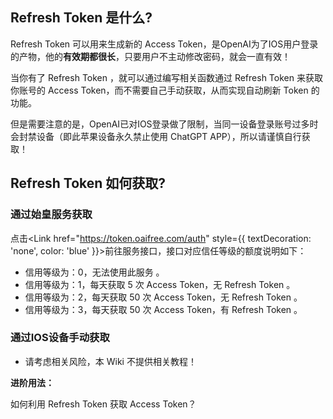 
## Refresh Token 是什么?
Refresh Token 可以用来生成新的 Access Token，是OpenAI为了IOS用户登录的产物，他的**有效期都很长**，只要用户不主动修改密码，就会一直有效！

当你有了 Refresh Token ，就可以通过编写相关函数通过 Refresh Token 来获取你账号的 Access Token，而不需要自己手动获取，从而实现自动刷新 Token 的功能。

但是需要注意的是，OpenAI已对IOS登录做了限制，当同一设备登录账号过多时会封禁设备（即此苹果设备永久禁止使用 ChatGPT APP），所以请谨慎自行获取！

## Refresh Token 如何获取?

### 通过始皇服务获取

点击<Link href="https://token.oaifree.com/auth" style={{ textDecoration: 'none', color: 'blue' }}>前往服务接口</Link>，接口对应信任等级的额度说明如下：
- 信用等级为：0，无法使用此服务 。
- 信用等级为：1，每天获取 5 次 Access Token，无 Refresh Token 。
- 信用等级为：2，每天获取 50 次 Access Token，无 Refresh Token 。
- 信用等级为：3，每天获取 50 次 Access Token，有 Refresh Token 。

### 通过IOS设备手动获取
- 请考虑相关风险，本 Wiki 不提供相关教程！

<Callout emoji="🔗" type="info">

  **进阶用法：**

  <Link href="accesstoken#2-通过-rf-token-获取-进阶" style={{ textDecoration: 'none'}}>如何利用 Refresh Token 获取 Access Token？</Link>

</Callout>